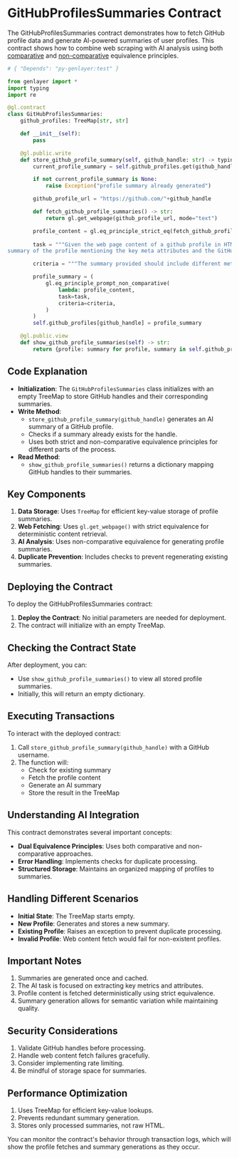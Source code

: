 # GitHubProfilesSummaries Contract

The GitHubProfilesSummaries contract demonstrates how to fetch GitHub profile data and generate AI-powered summaries of user profiles. This contract shows how to combine web scraping with AI analysis using both [comparative](/developers/intelligent-contracts/equivalence-principle#comparative-equivalence-principle) and [non-comparative](/developers/intelligent-contracts/equivalence-principle#non-comparative-equivalence-principle) equivalence principles.

```python
# { "Depends": "py-genlayer:test" }

from genlayer import *
import typing
import re

@gl.contract
class GitHubProfilesSummaries:
    github_profiles: TreeMap[str, str]

    def __init__(self):
        pass

    @gl.public.write
    def store_github_profile_summary(self, github_handle: str) -> typing.Any:
        current_profile_summary = self.github_profiles.get(github_handle, None)

        if not current_profile_summary is None:
            raise Exception("profile summary already generated")

        github_profile_url = "https://github.com/"+github_handle

        def fetch_github_profile_summaries() -> str:
            return gl.get_webpage(github_profile_url, mode="text")

        profile_content = gl.eq_principle_strict_eq(fetch_github_profile_summaries)
    
        task = """Given the web page content of a github profile in HTML format, generate a comprehensive
summary of the profile mentioning the key meta attributes and the GitHub contribution most important metrics"""

        criteria = """The summary provided should include different metrics and a summary of a GitHub profile"""

        profile_summary = (
            gl.eq_principle_prompt_non_comparative(
                lambda: profile_content,
                task=task,
                criteria=criteria,
            )
        )
        self.github_profiles[github_handle] = profile_summary

    @gl.public.view
    def show_github_profile_summaries(self) -> str:       
        return {profile: summary for profile, summary in self.github_profiles.items()}
```

## Code Explanation

- **Initialization**: The `GitHubProfilesSummaries` class initializes with an empty TreeMap to store GitHub handles and their corresponding summaries.
- **Write Method**: 
  - `store_github_profile_summary(github_handle)` generates an AI summary of a GitHub profile.
  - Checks if a summary already exists for the handle.
  - Uses both strict and non-comparative equivalence principles for different parts of the process.
- **Read Method**: 
  - `show_github_profile_summaries()` returns a dictionary mapping GitHub handles to their summaries.

## Key Components

1. **Data Storage**: Uses `TreeMap` for efficient key-value storage of profile summaries.
2. **Web Fetching**: Uses `gl.get_webpage()` with strict equivalence for deterministic content retrieval.
3. **AI Analysis**: Uses non-comparative equivalence for generating profile summaries.
4. **Duplicate Prevention**: Includes checks to prevent regenerating existing summaries.

## Deploying the Contract

To deploy the GitHubProfilesSummaries contract:

1. **Deploy the Contract**: No initial parameters are needed for deployment.
2. The contract will initialize with an empty TreeMap.

## Checking the Contract State

After deployment, you can:

- Use `show_github_profile_summaries()` to view all stored profile summaries.
- Initially, this will return an empty dictionary.

## Executing Transactions

To interact with the deployed contract:

1. Call `store_github_profile_summary(github_handle)` with a GitHub username.
2. The function will:
   - Check for existing summary
   - Fetch the profile content
   - Generate an AI summary
   - Store the result in the TreeMap

## Understanding AI Integration

This contract demonstrates several important concepts:

- **Dual Equivalence Principles**: Uses both comparative and non-comparative approaches.
- **Error Handling**: Implements checks for duplicate processing.
- **Structured Storage**: Maintains an organized mapping of profiles to summaries.

## Handling Different Scenarios

- **Initial State**: The TreeMap starts empty.
- **New Profile**: Generates and stores a new summary.
- **Existing Profile**: Raises an exception to prevent duplicate processing.
- **Invalid Profile**: Web content fetch would fail for non-existent profiles.

## Important Notes

1. Summaries are generated once and cached.
2. The AI task is focused on extracting key metrics and attributes.
3. Profile content is fetched deterministically using strict equivalence.
4. Summary generation allows for semantic variation while maintaining quality.

## Security Considerations

1. Validate GitHub handles before processing.
2. Handle web content fetch failures gracefully.
3. Consider implementing rate limiting.
4. Be mindful of storage space for summaries.

## Performance Optimization

1. Uses TreeMap for efficient key-value lookups.
2. Prevents redundant summary generation.
4. Stores only processed summaries, not raw HTML.

You can monitor the contract's behavior through transaction logs, which will show the profile fetches and summary generations as they occur.
